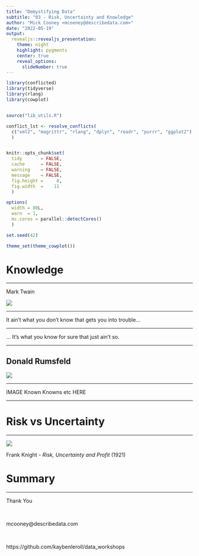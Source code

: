 ```yaml
---
title: "Demystifying Data"
subtitle: "03 - Risk, Uncertainty and Knowledge"
author: "Mick Cooney <mcooney@describedata.com>"
date: "2022-05-19"
output:
  revealjs::revealjs_presentation:
    theme: night
    highlight: pygments
    center: true
    reveal_options:
      slideNumber: true
---
```


```r
library(conflicted)
library(tidyverse)
library(rlang)
library(cowplot)


source("lib_utils.R")

conflict_lst <- resolve_conflicts(
  c("xml2", "magrittr", "rlang", "dplyr", "readr", "purrr", "ggplot2")
  )


knitr::opts_chunk$set(
  tidy       = FALSE,
  cache      = FALSE,
  warning    = FALSE,
  message    = FALSE,
  fig.height =     8,
  fig.width  =    11
  )

options(
  width = 80L,
  warn  = 1,
  mc.cores = parallel::detectCores()
  )

set.seed(42)

theme_set(theme_cowplot())
```



# Knowledge

---

Mark Twain

![](img/mark_twain.png)

---

It ain't what you don't know that gets you into trouble...

---

... It's what you know for sure that just ain't so.

---

## Donald Rumsfeld

![](img/rumsfeld.png)

---

IMAGE Known Knowns etc HERE

---







# Risk vs Uncertainty

---

![](img/frank_knight.png)

Frank Knight - *Risk, Uncertainty and Profit* (1921)






# Summary


---

Thank You

\

mcooney@describedata.com

\

https://github.com/kaybenleroll/data_workshops
